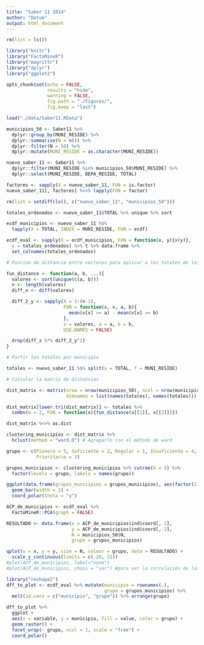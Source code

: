 ```yaml
---
title: "Saber 11 2014"
author: "Datum"
output: html_document
---
```


```r
rm(list = ls())

library("knitr")
library("FactoMineR")
library("magrittr")
library("dplyr")
library("ggplot2")

opts_chunk$set(echo = FALSE,
               results = "hide",
               warning = FALSE,
               fig.path = "./Figures/",
               fig.keep = "last")
```

```r
load("./data/Saber11.RData")
```

```r
municipios_50 <- Saber11 %>%
  dplyr::group_by(MUNI_RESIDE) %>%
  dplyr::summarise(N = n()) %>%
  dplyr::filter(N > 50) %>%
  dplyr::mutate(MUNI_RESIDE = as.character(MUNI_RESIDE))

nuevo_saber_11 <- Saber11 %>%
  dplyr::filter(MUNI_RESIDE %in% municipios_50$MUNI_RESIDE) %>%
  dplyr::select(MUNI_RESIDE, DEPA_RESIDE, TOTAL)

factores <- sapply(X = nuevo_saber_11, FUN = is.factor)
nuevo_saber_11[, factores] %<>% lapply(FUN = factor)

rm(list = setdiff(ls(), c("nuevo_saber_11", "municipios_50")))
```

```r
totales_ordenados <- nuevo_saber_11$TOTAL %>% unique %>% sort

ecdf_municipios <- nuevo_saber_11 %$%
  tapply(X = TOTAL, INDEX = MUNI_RESIDE, FUN = ecdf)

ecdf_eval <- sapply(X = ecdf_municipios, FUN = function(x, y){x(y)},
  y = totales_ordenados) %>% t %>% data.frame %>%
  set_colnames(totales_ordenados)
```

```r
# Funcion de distancia entre vectores para aplicar a los totales de los municipios

fun_distance <- function(a, b, ...){
  valores <- sort(unique(c(a, b)))
  n <- length(valores)
  diff_x <- diff(valores)

  diff_2_y <- sapply(X = 1:(n-1),
                     FUN = function(x, v, a, b){
                       mean(v[x] >= a) - mean(v[x] >= b)
                     },
                     v = valores, a = a, b = b,
                     USE.NAMES = FALSE)

  drop(diff_x %*% diff_2_y^2)
}

# Partir los totales por municipio

totales <- nuevo_saber_11 %$% split(x = TOTAL, f = MUNI_RESIDE)

# Calcular la matriz de distancias

dist_matrix <- matrix(nrow = nrow(municipios_50), ncol = nrow(municipios_50),
                      dimnames = list(names(totales), names(totales)))

dist_matrix[lower.tri(dist_matrix)] <- totales %>%
  combn(m = 2, FUN = function(x){fun_distance(x[[1]], x[[2]])})

dist_matrix %<>% as.dist
```

```r
clustering_municipios <- dist_matrix %>%
  hclust(method = "ward.D") # Agruparlo con el método de ward

grupo <- c(Pionero = 5, Suficiente = 2, Regular = 1, Insuficiente = 4, 
           Prioritario = 3)

grupos_municipios <- clustering_municipios %>% cutree(k = 5) %>%
  factor(levels = grupo, labels = names(grupo))

ggplot(data.frame(grupos_municipios = grupos_municipios), aes(factor(1), fill = grupos_municipios)) +
  geom_bar(width = 1) +
  coord_polar(theta = "y")
```

```r
ACP_de_municipios <- ecdf_eval %>%
  FactoMineR::PCA(graph = FALSE)

RESULTADO <- data.frame(x = ACP_de_municipios$ind$coord[, 1],
                        y = ACP_de_municipios$ind$coord[, 2],
                        N = municipios_50$N,
                        grupo = grupos_municipios)

qplot(x = x, y = y, size = N, colour = grupo, data = RESULTADO) +
  scale_y_continuous(limits = c(-20, 31))
#plot(ACP_de_municipios, label="none")
#plot(ACP_de_municipios, choix = "var") #para ver la correlación de las variables
```

```r
library("reshape2")
dff_to_plot <- ecdf_eval %>% mutate(municipio = rownames(.),
                                    grupo = grupos_municipios) %>%
  melt(id.vars = c("municipio", "grupo")) %>% arrange(grupo)

dff_to_plot %>%
  ggplot +
  aes(x = variable, y = municipio, fill = value, color = grupo) +
  geom_raster() +
  facet_wrap(~ grupo, ncol = 1, scale = "free") +
  coord_polar()
```
